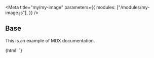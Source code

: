 
<Meta
  title="my/my-image"
  parameters={{
    modules: ["/modules/my-image.js"],
  }}
/>

## Base

This is an example of MDX documentation.

<Canvas>
  <Story name="Base">{html`
    <my-image src="/images/art-vandelay.jpg"></my-image>
  `}</Story>
</Canvas>
